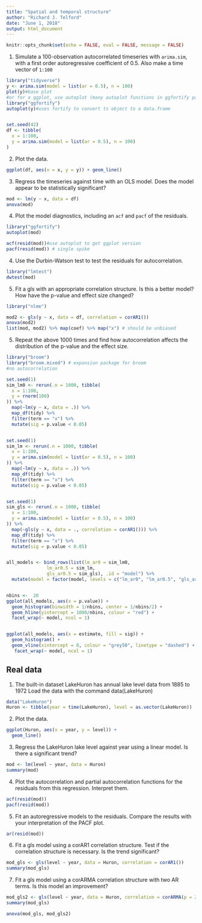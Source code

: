 ```yaml
---
title: "Spatial and temporal structure"
author: "Richard J. Telford"
date: "June 1, 2018"
output: html_document
---
```


```r
knitr::opts_chunk$set(echo = FALSE, eval = FALSE, message = FALSE)
```

1) Simulate a 100-observation autocorrelated timeseries with `arima.sim`, with a first order autoregressive coefficient of 0.5. Also make a time vector of `1:100`

```r
library("tidyverse")
y <- arima.sim(model = list(ar = 0.5), n = 100)
plot(y)#base plot
#or for a ggplot, use autoplot (many autoplot functions in ggfortify package)
library("ggfortify")
autoplot(y)#uses fortify to convert ts object to a data.frame 


set.seed(42)
df <- tibble(
  x = 1:100,
  y = arima.sim(model = list(ar = 0.5), n = 100)
)
```

2) Plot the data. 

```r
ggplot(df, aes(x = x, y = y)) + geom_line()
```



3) Regress the timeseries against time with an OLS model. Does the model appear to be statistically significant?

```r
mod <- lm(y ~ x, data = df)
anova(mod)
```


4) Plot the model diagnostics, including an `acf` and `pacf` of the residuals.

```r
library("ggfortify")
autoplot(mod)

acf(resid(mod))#use autoplot to get ggplot version
pacf(resid(mod)) # single spike
```



4) Use the Durbin-Watson test to test the residuals for autocorrelation.

```r
library("lmtest")
dwtest(mod)

```


5) Fit a gls with an appropriate correlation structure. Is this a better model? How have the p-value and effect size changed?

```r
library("nlme")

mod2 <- gls(y ~ x, data = df, correlation = corAR1())
anova(mod2)
list(mod, mod2) %>% map(coef) %>% map("x") # should be unbiased

```



5) Repeat the above 1000 times and find how autocorrelation affects the distribution of the p-value and the effect size.


```r
library("broom")
library("broom.mixed") # expansion package for broom 
#no autocorrelation

set.seed(1)
sim_lm0 <- rerun(.n = 1000, tibble(
  x = 1:100,
  y = rnorm(100)
)) %>% 
  map(~lm(y ~ x, data = .)) %>% 
  map_df(tidy) %>% 
  filter(term == "x") %>% 
  mutate(sig = p.value < 0.05)


set.seed(1)
sim_lm <- rerun(.n = 1000, tibble(
  x = 1:100,
  y = arima.sim(model = list(ar = 0.5), n = 100)
)) %>% 
  map(~lm(y ~ x, data = .)) %>% 
  map_df(tidy) %>% 
  filter(term == "x") %>% 
  mutate(sig = p.value < 0.05)


set.seed(1)
sim_gls <- rerun(.n = 1000, tibble(
  x = 1:100,
  y = arima.sim(model = list(ar = 0.5), n = 100)
)) %>% 
  map(~gls(y ~ x, data = ., correlation = corAR1())) %>% 
  map_df(tidy) %>% 
  filter(term == "x") %>% 
  mutate(sig = p.value < 0.05)


all_models <- bind_rows(list(lm_ar0 = sim_lm0,
               lm_ar0.5 = sim_lm,
               gls_ar0.5 = sim_gls), .id = "model") %>% 
  mutate(model = factor(model, levels = c("lm_ar0", "lm_ar0.5", "gls_ar0.5")))


nbins <-  20
ggplot(all_models, aes(x = p.value)) +
  geom_histogram(binwidth = 1/nbins, center = 1/nbins/2) +
  geom_hline(yintercept = 1000/nbins, colour = "red") +
  facet_wrap(~ model, ncol = 1)


ggplot(all_models, aes(x = estimate, fill = sig)) +
  geom_histogram() +
  geom_vline(xintercept = 0, colour = "grey50", linetype = "dashed") +
   facet_wrap(~ model, ncol = 1)
```




## Real data

1) The built-in dataset LakeHuron has annual lake level data from 1885 to 1972
Load the data with the command data(LakeHuron)

```r
data("LakeHuron")
Huron <- tibble(year = time(LakeHuron), level = as.vector(LakeHuron))
```

2) Plot the data.

```r
ggplot(Huron, aes(x = year, y = level)) + 
  geom_line()
```


3) Regress the LakeHuron lake level against year using a linear model. Is there a significant trend?

```r
mod <- lm(level ~ year, data = Huron)
summary(mod)

```



4) Plot the autocorrelation and partial autocorrelation functions for the residuals from this regression. Interpret them.

```r
acf(resid(mod))
pacf(resid(mod))
```



5) Fit an autoregressive models to the residuals. Compare the results with your interpretation of the PACF plot.

```r
ar(resid(mod))
```


6) Fit a gls model using a corAR1 correlation structure. Test if the correlation structure is necessary. Is the trend significant? 

```r
mod_gls <- gls(level ~ year, data = Huron, correlation = corAR1())
summary(mod_gls)
```



7) Fit a gls model using a corARMA correlation structure with two AR terms. Is this model an improvement?

```r
mod_gls2 <- gls(level ~ year, data = Huron, correlation = corARMA(p = 2))
summary(mod_gls)

anova(mod_gls, mod_gls2)
```

